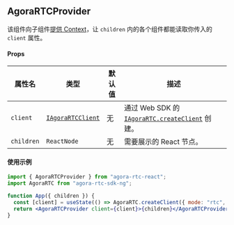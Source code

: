 ## AgoraRTCProvider

该组件向子组件[提供 Context](https://react.dev/learn/passing-data-deeply-with-context)，让 `children` 内的各个组件都能读取你传入的 `client` 属性。

#### Props

| 属性名     | 类型                                                                                                                                     | 默认值 | 描述                                                                                                                                                              |
| ---------- | ---------------------------------------------------------------------------------------------------------------------------------------- | ------ | ----------------------------------------------------------------------------------------------------------------------------------------------------------------- |
| `client`   | [`IAgoraRTCClient`](https://docportal.shengwang.cn/cn/live-streaming-premium-4.x/API%20Reference/web_ng/interfaces/iagorartcclient.html) | 无     | 通过 Web SDK 的 [`IAgoraRTC.createClient`](https://docportal.shengwang.cn/cn/video-call-4.x/API%20Reference/web_ng/interfaces/iagorartc.html#createclient) 创建。 |
| `children` | `ReactNode`                                                                                                                              | 无     | 需要展示的 React 节点。                                                                                                                                           |

#### 使用示例

```jsx
import { AgoraRTCProvider } from "agora-rtc-react";
import AgoraRTC from "agora-rtc-sdk-ng";

function App({ children }) {
  const [client] = useState(() => AgoraRTC.createClient({ mode: "rtc", codec: "vp8" }));
  return <AgoraRTCProvider client={client}>{children}</AgoraRTCProvider>;
}
```
